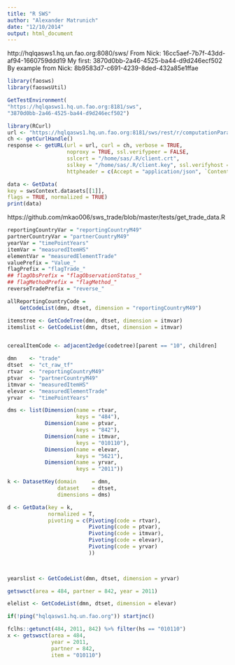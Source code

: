 ```yaml
---
title: "R SWS"
author: "Alexander Matrunich"
date: "12/10/2014"
output: html_document
---
```


http://hqlqasws1.hq.un.fao.org:8080/sws/
From Nick: 16cc5aef-7b7f-43dd-af94-1660759ddd19
My first: 3870d0bb-2a46-4525-ba44-d9d246ecf502
By example from Nick: 8b9583d7-c691-4239-8ded-432a85e1ffae

```r
library(faosws)
library(faoswsUtil)
```

```r
GetTestEnvironment(
"https://hqlqasws1.hq.un.fao.org:8181/sws",
"3870d0bb-2a46-4525-ba44-d9d246ecf502")
```

```r
library(RCurl)
url <- "https://hqlqasws1.hq.un.fao.org:8181/sws/rest/r/computationParameters/3870d0bb-2a46-4525-ba44-d9d246ecf502"
ch <- getCurlHandle()
response <- getURL(url = url, curl = ch, verbose = TRUE, 
                   noproxy = TRUE, ssl.verifypeer = FALSE, 
                   sslcert = "/home/sas/.R/client.crt", 
                   sslkey = "/home/sas/.R/client.key", ssl.verifyhost = 2, 
                   httpheader = c(Accept = "application/json", `Content-Type` = "application/json"))
```

```r
data <- GetData(
key = swsContext.datasets[[1]],
flags = TRUE, normalized = TRUE)
print(data)
```


https://github.com/mkao006/sws_trade/blob/master/tests/get_trade_data.R

```r
reportingCountryVar = "reportingCountryM49"
partnerCountryVar = "partnerCountryM49"
yearVar = "timePointYears"
itemVar = "measuredItemHS"
elementVar = "measuredElementTrade"
valuePrefix = "Value_"
flagPrefix = "flagTrade_"
## flagObsPrefix = "flagObservationStatus_"
## flagMethodPrefix = "flagMethod_"
reverseTradePrefix = "reverse_"

allReportingCountryCode =
    GetCodeList(dmn, dtset, dimension = "reportingCountryM49")

itemstree <- GetCodeTree(dmn, dtset, dimension = itmvar)
itemslist <- GetCodeList(dmn, dtset, dimension = itmvar)


cerealItemCode <- adjacent2edge(codetree)[parent == "10", children]

dmn    <- "trade"
dtset  <- "ct_raw_tf"
rtvar  <- "reportingCountryM49"
ptvar  <- "partnerCountryM49"
itmvar <- "measuredItemHS"
elevar <- "measuredElementTrade"
yrvar  <- "timePointYears"

dms <- list(Dimension(name = rtvar,
                      keys = "484"),
            Dimension(name = ptvar,
                      keys = "842"),
            Dimension(name = itmvar,
                      keys = "010110"),
            Dimension(name = elevar,
                      keys = "5621"),
            Dimension(name = yrvar, 
                      keys = "2011"))

k <- DatasetKey(domain     = dmn,
                dataset    = dtset,
                dimensions = dms)

d <- GetData(key = k,
             normalized = T, 
             pivoting = c(Pivoting(code = rtvar),
                          Pivoting(code = ptvar),
                          Pivoting(code = itmvar),
                          Pivoting(code = elevar),
                          Pivoting(code = yrvar)
                          ))

             
```

```r
yearslist <- GetCodeList(dmn, dtset, dimension = yrvar)

getswsct(area = 484, partner = 842, year = 2011)

elelist <- GetCodeList(dmn, dtset, dimension = elevar)

if(!ping("hqlqasws1.hq.un.fao.org")) startjnc()

fclhs::getunct(484, 2011, 842) %>% filter(hs == "010110")
x <- getswsct(area = 484, 
              year = 2011, 
              partner = 842, 
              item = "010110")
```


